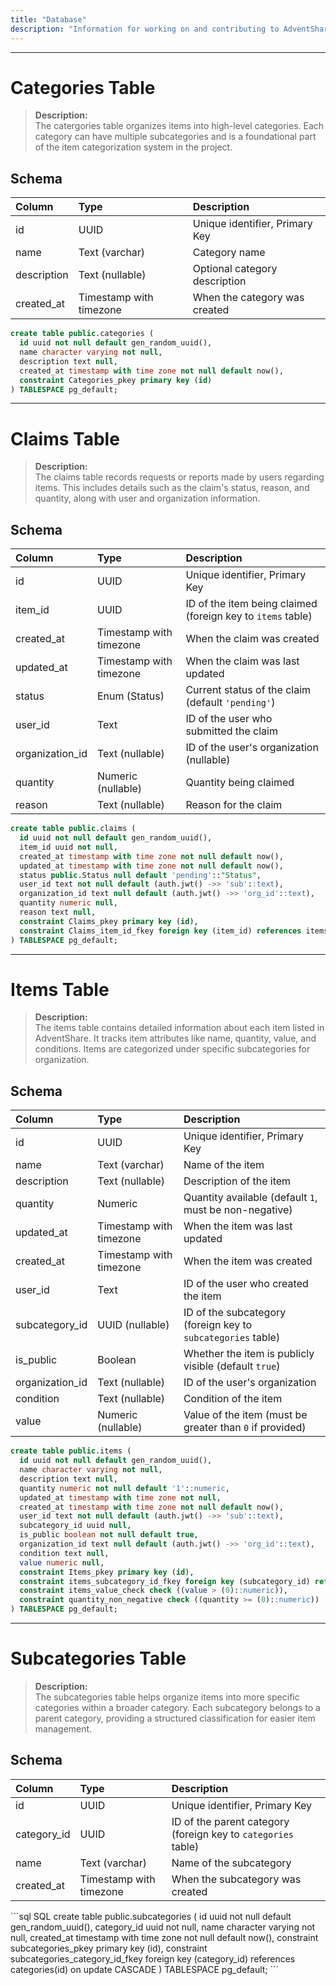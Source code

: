 ```yaml
---
title: "Database"
description: "Information for working on and contributing to AdventShare"
---
```


---

# Categories Table

> **Description:**  
> The catergories table organizes items into high-level categories. Each category can have multiple subcategories and is a foundational part of the item categorization system in the project.

## Schema

| Column      | Type                    | Description                    |
| :---------- | :---------------------- | :----------------------------- |
| id          | UUID                    | Unique identifier, Primary Key |
| name        | Text (varchar)          | Category name                  |
| description | Text (nullable)         | Optional category description  |
| created_at  | Timestamp with timezone | When the category was created  |


<AccordionGroup>
<Accordion title="SQL Definition">
<CodeGroup>

```sql SQL
create table public.categories (
  id uuid not null default gen_random_uuid(),
  name character varying not null,
  description text null,
  created_at timestamp with time zone not null default now(),
  constraint Categories_pkey primary key (id)
) TABLESPACE pg_default;
```
</CodeGroup>
</Accordion>
</AccordionGroup>



---

# Claims Table

> **Description:**  
> The claims table records requests or reports made by users regarding items. This includes details such as the claim's status, reason, and quantity, along with user and organization information.

## Schema

| Column          | Type                    | Description                                                 |
| :-------------- | :---------------------- | :---------------------------------------------------------- |
| id              | UUID                    | Unique identifier, Primary Key                              |
| item_id         | UUID                    | ID of the item being claimed (foreign key to `items` table) |
| created_at      | Timestamp with timezone | When the claim was created                                  |
| updated_at      | Timestamp with timezone | When the claim was last updated                             |
| status          | Enum (Status)           | Current status of the claim (default `'pending'`)           |
| user_id         | Text                    | ID of the user who submitted the claim                      |
| organization_id | Text (nullable)         | ID of the user's organization (nullable)                    |
| quantity        | Numeric (nullable)      | Quantity being claimed                                      |
| reason          | Text (nullable)         | Reason for the claim                                        |

<AccordionGroup>
<Accordion title="SQL Definition">
<CodeGroup>

```sql SQL
create table public.claims (
  id uuid not null default gen_random_uuid(),
  item_id uuid not null,
  created_at timestamp with time zone not null default now(),
  updated_at timestamp with time zone not null default now(),
  status public.Status null default 'pending'::"Status",
  user_id text not null default (auth.jwt() ->> 'sub'::text),
  organization_id text null default (auth.jwt() ->> 'org_id'::text),
  quantity numeric null,
  reason text null,
  constraint Claims_pkey primary key (id),
  constraint Claims_item_id_fkey foreign key (item_id) references items(id)
) TABLESPACE pg_default;
```
</CodeGroup>
</Accordion>
</AccordionGroup>


---

# Items Table

> **Description:**  
> The items table contains detailed information about each item listed in AdventShare. It tracks item attributes like name, quantity, value, and conditions. Items are categorized under specific subcategories for organization.

## Schema

| Column          | Type                    | Description                                                  |
| :-------------- | :---------------------- | :----------------------------------------------------------- |
| id              | UUID                    | Unique identifier, Primary Key                               |
| name            | Text (varchar)          | Name of the item                                             |
| description     | Text (nullable)         | Description of the item                                      |
| quantity        | Numeric                 | Quantity available (default `1`, must be non-negative)       |
| updated_at      | Timestamp with timezone | When the item was last updated                               |
| created_at      | Timestamp with timezone | When the item was created                                    |
| user_id         | Text                    | ID of the user who created the item                          |
| subcategory_id  | UUID (nullable)         | ID of the subcategory (foreign key to `subcategories` table) |
| is_public       | Boolean                 | Whether the item is publicly visible (default `true`)        |
| organization_id | Text (nullable)         | ID of the user's organization                                |
| condition       | Text (nullable)         | Condition of the item                                        |
| value           | Numeric (nullable)      | Value of the item (must be greater than `0` if provided)     |

<AccordionGroup>
<Accordion title="SQL Definition">
<CodeGroup>

```sql SQL
create table public.items (
  id uuid not null default gen_random_uuid(),
  name character varying not null,
  description text null,
  quantity numeric not null default '1'::numeric,
  updated_at timestamp with time zone not null,
  created_at timestamp with time zone not null default now(),
  user_id text not null default (auth.jwt() ->> 'sub'::text),
  subcategory_id uuid null,
  is_public boolean not null default true,
  organization_id text null default (auth.jwt() ->> 'org_id'::text),
  condition text null,
  value numeric null,
  constraint Items_pkey primary key (id),
  constraint items_subcategory_id_fkey foreign key (subcategory_id) references subcategories(id),
  constraint items_value_check check ((value > (0)::numeric)),
  constraint quantity_non_negative check ((quantity >= (0)::numeric))
) TABLESPACE pg_default;
```
</CodeGroup>
</Accordion>
</AccordionGroup>


---

# Subcategories Table

> **Description:**  
> The subcategories table helps organize items into more specific categories within a broader category. Each subcategory belongs to a parent category, providing a structured classification for easier item management.

## Schema

| Column      | Type                    | Description                                                   |
| :---------- | :---------------------- | :------------------------------------------------------------ |
| id          | UUID                    | Unique identifier, Primary Key                                |
| category_id | UUID                    | ID of the parent category (foreign key to `categories` table) |
| name        | Text (varchar)          | Name of the subcategory                                       |
| created_at  | Timestamp with timezone | When the subcategory was created                              |

<AccordionGroup>
<Accordion title="SQL Definition">
<CodeGroup>
```sql SQL
create table public.subcategories (
  id uuid not null default gen_random_uuid(),
  category_id uuid not null,
  name character varying not null,
  created_at timestamp with time zone not null default now(),
  constraint subcategories_pkey primary key (id),
  constraint subcategories_category_id_fkey foreign key (category_id) references categories(id) on update CASCADE
) TABLESPACE pg_default;
```
</CodeGroup>
</Accordion>
</AccordionGroup>
